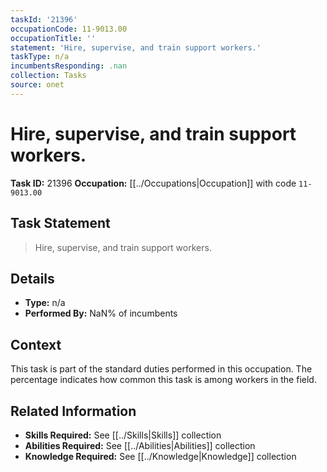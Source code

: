 ```yaml
---
taskId: '21396'
occupationCode: 11-9013.00
occupationTitle: ''
statement: 'Hire, supervise, and train support workers.'
taskType: n/a
incumbentsResponding: .nan
collection: Tasks
source: onet
---
```

# Hire, supervise, and train support workers.

**Task ID:** 21396
**Occupation:** [[../Occupations|Occupation]] with code `11-9013.00`

## Task Statement

> Hire, supervise, and train support workers.

## Details

- **Type:** n/a
- **Performed By:** NaN% of incumbents

## Context

This task is part of the standard duties performed in this occupation. The percentage indicates how common this task is among workers in the field.

## Related Information

- **Skills Required:** See [[../Skills|Skills]] collection
- **Abilities Required:** See [[../Abilities|Abilities]] collection
- **Knowledge Required:** See [[../Knowledge|Knowledge]] collection
